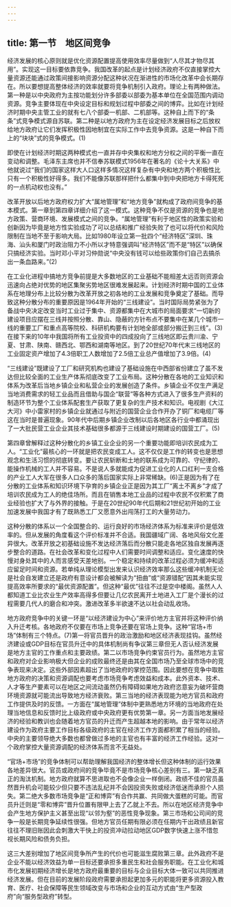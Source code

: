 ```yaml
---
---
---
```

title: 第一节　地区间竞争
---




经济发展的核心原则就是优化资源配置提高使用效率尽量做到“人尽其才物尽其用”。实现这一目标要依靠竞争。我国改革的起点是计划经济政府不仅直接掌控大量资源还能通过政策间接影响资源分配这种状况在渐进性的市场化改革中会长期存在。所以要想提高整体经济的效率就要将竞争机制引入政府。理论上有两种做法。第一种是以中央政府为主按功能划分许多部委以部委为基本单位在全国范围内调动资源。竞争主要体现在中央设定目标和规划过程中部委之间的博弈。比如在计划经济时期中央主管工业的就有七八个部委一机部、二机部等。这种自上而下的“条条”式竞争模式源自苏联。第二种是以地方政府为主在设定经济发展目标之后放权给地方政府让它们发挥积极性因地制宜在实际工作中去竞争资源。这是一种自下而上的“块块”式的竞争模式。(1)

即使在计划经济时期这两种模式也一直并存中央集权和地方分权之间的平衡一直在变动和调整。毛泽东主席也并不信奉苏联模式1956年在著名的《论十大关系》中他就说过“我们的国家这样大人口这样多情况这样复杂有中央和地方两个积极性比只有一个积极性好得多。我们不能像苏联那样把什么都集中到中央把地方卡得死死的一点机动权也没有。”

改革开放以后地方政府权力扩大“属地管理”和“地方竞争”就构成了政府间竞争的基本模式。第一章到第四章详细介绍了这一模式。这种竞争不仅是资源的竞争也是地方政策、营商环境、发展模式之间的竞争。“属地管理”有利于地区性的政策实验和创新因为毕竟是地方性实验成功了可以总结和推广经验失败了也可以将代价和风险限制在当地不至于影响大局。比如1980年设立第一批四个“经济特区”深圳、珠海、汕头和厦门时政治阻力不小所以才特意强调叫“经济特区”而不是“特区”以确保只搞经济实验。当时邓小平对习仲勋说“中央没有钱可以给些政策你们自己去搞杀出一条血路来。”(2)

在工业化进程中搞地方竞争前提是大多数地区的工业基础不能相差太远否则资源会迅速向占绝对优势的地区集聚劣势地区很难发展起来。计划经济时期中国的工业体系在地理分布上比较分散为改革开放之初各地的工业发展和竞争奠定了基础。而导致这种分散分布的重要原因是1964年开始的“三线建设”。当时国际局势紧张为了备战中央决定改变当时工业过于集中、资源都集中在大城市的局面要求“一切新的建设项目应摆在三线并按照分散、靠山、隐蔽的方针布点不要集中在某几个城市一线的重要工厂和重点高等院校、科研机构要有计划地全部或部分搬迁到三线”。(3)在接下来的10年中我国将所有工业投资中的四成投向了三线地区即云贵川渝、宁夏、甘肃、陕南、赣西北、鄂西和湖南等地区。到了20世纪70年代末三线地区的工业固定资产增加了4.3倍职工人数增加了2.5倍工业总产值增加了3.9倍。(4)

“三线建设”既建设了工厂和研究机构也建设了基础设施在中西部省份建立了虽不发达但比较全面的工业生产体系彻底改变了工业布局。这种分散在各地的工业知识和体系为改革后当地乡镇企业和私营企业的发展创造了条件。乡镇企业不仅生产满足当地消费需求的轻工业品而且借助与国企“联营”等各种方式进入了很多生产资料的制造环节为整个工业体系配套生产获取了更复杂的生产技术和知识。电视剧《大江大河》中小雷家村的乡镇企业就通过与附近的国营企业合作开办了铜厂和电缆厂等这在当时是普遍现象。90年代中后期乡镇企业改制以后各地区各行业中都涌现出了一大批民营工业企业其技术基础很多都源于三线建设时期建设的国营工厂。(5)

第四章曾解释过这种分散化的乡镇工业企业的另一个重要功能即培训农民成为工人。“工业化”最核心的一环就是把农民变成工人。这不仅仅是工作的转变也是思想观念和生活习惯的彻底转变。要让农民斩断和土地的联系成为可靠的、守纪律的、能操作机械的工人并不容易。不是说人多就能成为促进工业化的人口红利一支合格的产业工人大军在很多人口众多的落后国家实际上非常稀缺。(6)正是因为有了在分散的工业体系和知识环境下孕育的乡镇企业正是因为其工厂“离土不离乡”才成了培训农民成为工人的绝佳场所。而且在销售本地工业品的过程中农民不仅积累了商业经验也扩大了与外界的接触。于是在20世纪90年代后期和21世纪初开始的工业加速发展中我国才有了既熟悉工厂又愿意外出闯荡打工的大量劳动力。

这种分散的体系以一个全国整合的、运行良好的市场经济体系为标准来评价是低效率的。但从发展的角度看这个评价标准并不合适。我国疆域广阔、各地风俗文化差异很大。改革开放之初基础设施不发达经济落后而分散只能走各地区独自发展再逐步整合的道路。在社会改革和变化过程中人们需要时间调整和适应。变化速度的快慢对身处其中的人而言感受天差地别。一个稳定和持续的改革过程必须为缓冲和适应留足时间和资源。若单纯从理论模型出发来认识经济效率那么这些缓冲机制无论是社会自发建立还是政府有意设计都会被解读为“扭曲”或“资源错配”因其未能实现提高效率所要求的“最优资源配置”。但这种“最优”往往不过是空中楼阁。虽然人人都知道工业比农业生产效率高得多但要让几亿农民离开土地进入工厂是个漫长的过程需要几代人的磨合和冲突。激进改革多半欲速不达以社会动乱收场。

地方政府竞争中的关键一环是“以经济建设为中心”来评价地方主官并将这种评价纳入升迁考核。各地政府不仅要在市场上竞争还要在官场上竞争。这种“官场+市场”体制有三个特点。(7)第一将官员晋升的政治激励和地区经济表现挂钩。虽然经济建设或GDP目标在官员升迁中的具体机制尚有争议第三章但无人否认经济发展是地方主官的工作重点和主要政绩。第二以市场竞争约束官员行为。虽然地方主官和政府对企业影响极大但企业的成败最终还是由其在全国市场乃至全球市场中的竞争表现来决定。这些外部因素超出了当地政府的掌控范围。因此要想在竞争中取胜地方政府的决策和资源调配也要考虑市场竞争考虑效益和成本。此外资本、技术、人才等生产要素可以在地区之间流动虽然仍有障碍如果地方政府恣意妄为破坏营商环境资源就可能流出导致地方经济衰败。第三当地的经济表现能为地方官员和政府工作提供及时的反馈。一方面在“属地管理”体制中更熟悉地方环境的当地政府在处理当地信息和反馈时比上级政府或中央政府更有优势第一章。另一方面当地发展经济的经验和教训也会随着地方官员的升迁而产生超越本地的影响。由于常年以经济建设作为政府主要工作目标各级政府的主官在经济工作方面都积累了相当的经验。中央的主要领导绝大多数也都曾做过多地的主官也有丰富的经济工作经验。这对一个政府掌控大量资源调配的经济体系而言不无益处。

“官场+市场”的竞争体制可以帮助理解我国经济的整体增长但这种体制的运行效果各地差异很大。官员或政府间的竞争毕竟不是市场竞争核心差别有三。第一缺乏真正的淘汰机制。地方政府就算不思进取也不会像企业一样倒闭。政绩不佳的官员虽然晋升机会可能较少但只要不违法乱纪并不会因投资失败或经济低迷而承担个人损失。第二绝大多数市场竞争是“正和博弈”有合作共赢、共同做大蛋糕的可能。而官员升迁则是“零和博弈”晋升位置有限甲上去了乙就上不去。所以在地区经济竞争中会产生地方保护主义甚至出现“以邻为壑”的恶性竞争现象。第三市场和公司间的竞争一般是长期竞争延续性很强。但地方官员任期有限必须在任期内干出政绩且新官往往不理旧账因此会刺激大干快上的投资冲动拉动地区GDP数字快速上涨不惜忽视长期风险和债务负担。

这三大差别增加了地区间竞争所产生的代价也可能滋生腐败第三章。此外政府不是企业不能以经济效益为单一目标还要承担多重民生和社会服务职能。在工业化和城市化发展初期经济增长是地方政府最重要的目标与企业目标大体一致可以共同推进经济发展。但在目前的发展阶段政府需要承担起更加多元的职能将更多资源投入教育、医疗、社会保障等民生领域改变与市场和企业的互动方式由“生产型政府”向“服务型政府”转型。